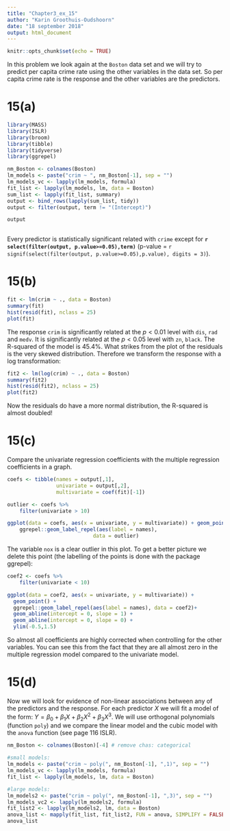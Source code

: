 ---
title: "Chapter3_ex_15"
author: "Karin Groothuis-Oudshoorn"
date: "18 september 2018"
output: html_document
---


```{r setup, include=FALSE}
knitr::opts_chunk$set(echo = TRUE)
```

In this problem we look again at the `Boston` data set and we will try to predict per capita crime rate using the other variables in the data set. So per capita crime rate is the response and the other variables are the predictors. 

# 15(a)

```{r message=FALSE, warning=FALSE}
library(MASS)
library(ISLR)
library(broom)
library(tibble)
library(tidyverse)
library(ggrepel)

nm_Boston <- colnames(Boston)
lm_models <- paste("crim ~ ", nm_Boston[-1], sep = "")
lm_models_vc <- lapply(lm_models, formula)
fit_list <- lapply(lm_models, lm, data = Boston)
sum_list <- lapply(fit_list, summary)
output <- bind_rows(lapply(sum_list, tidy))
output <- filter(output, term != "(Intercept)")

output
 
```

Every predictor is statistically significant related with `crime` except for **`r select(filter(output, p.value>=0.05),term)`** (p-value = `r signif(select(filter(output, p.value>=0.05),p.value), digits = 3)`).

# 15(b)

```{r}

fit <- lm(crim ~ ., data = Boston)
summary(fit)
hist(resid(fit), nclass = 25)
plot(fit)
```

The response `crim` is significantly related at the $p < 0.01$ level with `dis`, `rad` and `medv`. It is significantly related at the $p < 0.05$ level with `zn`, `black`. The R-squared of the model is 45.4%. What strikes from the plot of the residuals is the very skewed distribution. Therefore we transform the response with a log transformation:


```{r}

fit2 <- lm(log(crim) ~ ., data = Boston)
summary(fit2)
hist(resid(fit2), nclass = 25)
plot(fit2)
```

Now the residuals do have a more normal distribution, the R-squared is almost doubled!

# 15(c)

Compare the univariate regression coefficients with the multiple regression coefficients in a graph. 


```{r}
coefs <- tibble(names = output[,1],
                univariate = output[,2], 
                multivariate = coef(fit)[-1])

outlier <- coefs %>%
    filter(univariate > 10)

ggplot(data = coefs, aes(x = univariate, y = multivariate)) + geom_point() + 
    ggrepel::geom_label_repel(aes(label = names),
                            data = outlier)

```

The variable `nox` is a clear outlier in this plot. To get a better picture we delete this point (the labelling of the points is done with the package ggrepel):

```{r message=FALSE, warning=FALSE}
coef2 <- coefs %>%
    filter(univariate < 10)

ggplot(data = coef2, aes(x = univariate, y = multivariate)) + 
  geom_point() + 
  ggrepel::geom_label_repel(aes(label = names), data = coef2)+
  geom_abline(intercept = 0, slope = 1) +  
  geom_abline(intercept = 0, slope = 0) + 
  ylim(-0.5,1.5)

```
So almost all coefficients are highly corrected when controlling for the other variables. You can see this from the fact that they are all almost zero in the multiple regression model compared to the univariate model. 

# 15(d)

Now we will look for evidence of non-linear associations between any of the predictors and the response. For each predictor $X$ we will fit a model of the form: $Y = \beta_0 + \beta_1 X + \beta_2 X^2 + \beta_3 X^3$. We will use orthogonal polynomials (function `poly`) and we compare the linear model and the cubic model with the `anova` function (see page 116 ISLR).

```{r}
nm_Boston <- colnames(Boston)[-4] # remove chas: categorical

#small models:
lm_models <- paste("crim ~ poly(", nm_Boston[-1], ",1)", sep = "")
lm_models_vc <- lapply(lm_models, formula)
fit_list <- lapply(lm_models, lm, data = Boston)

#large models:
lm_models2 <- paste("crim ~ poly(", nm_Boston[-1], ",3)", sep = "")
lm_models_vc2 <- lapply(lm_models2, formula)
fit_list2 <- lapply(lm_models2, lm, data = Boston)
anova_list <- mapply(fit_list, fit_list2, FUN = anova, SIMPLIFY = FALSE)
anova_list

```

